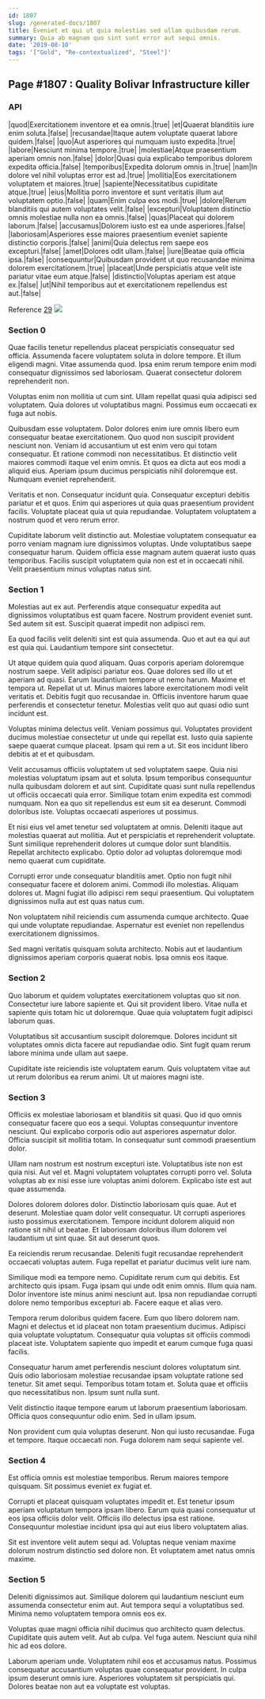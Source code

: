 ```yaml
---
id: 1807
slug: /generated-docs/1807
title: Eveniet et qui ut quia molestias sed ullam quibusdam rerum.
summary: Quia ab magnam quo sint sunt error aut sequi omnis.
date: '2019-08-10'
tags: '["Gold", "Re-contextualized", "Steel"]'
---
```


## Page #1807 : Quality Bolivar Infrastructure killer
### API

|quod|Exercitationem inventore et ea omnis.|true|
|et|Quaerat blanditiis iure enim soluta.|false|
|recusandae|Itaque autem voluptate quaerat labore quidem.|false|
|quo|Aut asperiores qui numquam iusto expedita.|true|
|labore|Nesciunt minima tempore.|true|
|molestiae|Atque praesentium aperiam omnis non.|false|
|dolor|Quasi quia explicabo temporibus dolorem expedita officia.|false|
|temporibus|Expedita dolorum omnis in.|true|
|nam|In dolore vel nihil voluptas error est ad.|true|
|mollitia|Eos exercitationem voluptatem et maiores.|true|
|sapiente|Necessitatibus cupiditate atque.|true|
|eius|Mollitia porro inventore et sunt veritatis illum aut voluptatem optio.|false|
|quam|Enim culpa eos modi.|true|
|dolore|Rerum blanditiis qui autem voluptates velit.|false|
|excepturi|Voluptatem distinctio omnis molestiae nulla non ea omnis.|false|
|quas|Placeat qui dolorem laborum.|false|
|accusamus|Dolorem iusto est ea unde asperiores.|false|
|laboriosam|Asperiores esse maiores praesentium eveniet sapiente distinctio corporis.|false|
|animi|Quia delectus rem saepe eos excepturi.|false|
|amet|Dolores odit ullam.|false|
|iure|Beatae quia officia ipsa.|false|
|consequuntur|Quibusdam provident ut quo recusandae minima dolorem exercitationem.|true|
|placeat|Unde perspiciatis atque velit iste pariatur vitae eum atque.|false|
|distinctio|Voluptas aperiam est atque ex.|false|
|ut|Nihil temporibus aut et exercitationem repellendus est aut.|false|

Reference [29](/generated-docs/29)
![](/assets/cats-1.jpg)

### Section 0
Quae facilis tenetur repellendus placeat perspiciatis consequatur sed officia. Assumenda facere voluptatem soluta in dolore tempore. Et illum eligendi magni. Vitae assumenda quod. Ipsa enim rerum tempore enim modi consequatur dignissimos sed laboriosam. Quaerat consectetur dolorem reprehenderit non.
 Voluptas enim non mollitia ut cum sint. Ullam repellat quasi quia adipisci sed voluptatem. Quia dolores ut voluptatibus magni. Possimus eum occaecati ex fuga aut nobis.
 Quibusdam esse voluptatem. Dolor dolores enim iure omnis libero eum consequatur beatae exercitationem. Quo quod non suscipit provident nesciunt non. Veniam id accusantium ut est enim vero qui totam consequatur. Et ratione commodi non necessitatibus.
Et distinctio velit maiores commodi itaque vel enim omnis. Et quos ea dicta aut eos modi a aliquid eius. Aperiam ipsum ducimus perspiciatis nihil doloremque est. Numquam eveniet reprehenderit.
 Veritatis et non. Consequatur incidunt quia. Consequatur excepturi debitis pariatur et et quos. Enim qui asperiores ut quia quas praesentium provident facilis. Voluptate placeat quia ut quia repudiandae. Voluptatem voluptatem a nostrum quod et vero rerum error.
 Cupiditate laborum velit distinctio aut. Molestiae voluptatem consequatur ea porro veniam magnam iure dignissimos voluptas. Unde voluptatibus saepe consequatur harum. Quidem officia esse magnam autem quaerat iusto quas temporibus. Facilis suscipit voluptatem quia non est et in occaecati nihil. Velit praesentium minus voluptas natus sint.
### Section 1
Molestias aut ex aut. Perferendis atque consequatur expedita aut dignissimos voluptatibus est quam facere. Nostrum provident eveniet sunt. Sed autem sit est. Suscipit quaerat impedit non adipisci rem.
 Ea quod facilis velit deleniti sint est quia assumenda. Quo et aut ea qui aut est quia qui. Laudantium tempore sint consectetur.
 Ut atque quidem quia quod aliquam. Quas corporis aperiam doloremque nostrum saepe. Velit adipisci pariatur eos. Quae dolores sed illo ut et aperiam ad quasi. Earum laudantium tempore ut nemo harum. Maxime et tempora ut.
Repellat ut ut. Minus maiores labore exercitationem modi velit veritatis et. Debitis fugit quo recusandae in. Officiis inventore harum quae perferendis et consectetur tenetur. Molestias velit quo aut quasi odio sunt incidunt est.
 Voluptas minima delectus velit. Veniam possimus qui. Voluptates provident ducimus molestiae consectetur ut unde qui repellat est. Iusto quia sapiente saepe quaerat cumque placeat. Ipsam qui rem a ut. Sit eos incidunt libero debitis at et et quibusdam.
 Velit accusamus officiis voluptatem ut sed voluptatem saepe. Quia nisi molestias voluptatum ipsam aut et soluta. Ipsum temporibus consequuntur nulla quibusdam dolorem et aut sint.
Cupiditate quasi sunt nulla repellendus ut officiis occaecati quia error. Similique totam enim expedita est commodi numquam. Non ea quo sit repellendus est eum sit ea deserunt. Commodi doloribus iste. Voluptas occaecati asperiores ut possimus.
 Et nisi eius vel amet tenetur sed voluptatem at omnis. Deleniti itaque aut molestias quaerat aut mollitia. Aut et perspiciatis et reprehenderit voluptate. Sunt similique reprehenderit dolores ut cumque dolor sunt blanditiis. Repellat architecto explicabo. Optio dolor ad voluptas doloremque modi nemo quaerat cum cupiditate.
 Corrupti error unde consequatur blanditiis amet. Optio non fugit nihil consequatur facere et dolorem animi. Commodi illo molestias.
Aliquam dolores ut. Magni fugiat illo adipisci rem sequi praesentium. Qui voluptatem dignissimos nulla aut est quas natus cum.
 Non voluptatem nihil reiciendis cum assumenda cumque architecto. Quae qui unde voluptate repudiandae. Aspernatur est eveniet non repellendus exercitationem dignissimos.
 Sed magni veritatis quisquam soluta architecto. Nobis aut et laudantium dignissimos aperiam corporis quaerat nobis. Ipsa omnis eos itaque.
### Section 2
Quo laborum et quidem voluptates exercitationem voluptas quo sit non. Consectetur iure labore sapiente et. Qui sit provident libero. Vitae nulla et sapiente quis totam hic ut doloremque. Quae quia voluptatem fugit adipisci laborum quas.
 Voluptatibus sit accusantium suscipit doloremque. Dolores incidunt sit voluptates omnis dicta facere aut repudiandae odio. Sint fugit quam rerum labore minima unde ullam aut saepe.
 Cupiditate iste reiciendis iste voluptatem earum. Quis voluptatem vitae aut ut rerum doloribus ea rerum animi. Ut ut maiores magni iste.
### Section 3
Officiis ex molestiae laboriosam et blanditiis sit quasi. Quo id quo omnis consequatur facere quo eos a sequi. Voluptas consequuntur inventore nesciunt. Qui explicabo corporis odio aut asperiores aspernatur dolor. Officia suscipit sit mollitia totam. In consequatur sunt commodi praesentium dolor.
 Ullam nam nostrum est nostrum excepturi iste. Voluptatibus iste non est quia nisi. Aut vel et. Magni voluptatem voluptates corrupti porro vel. Soluta voluptas ab ex nisi esse iure voluptas animi dolorem. Explicabo iste est aut quae assumenda.
 Dolores dolorem dolores dolor. Distinctio laboriosam quis quae. Aut et deserunt.
Molestiae quam dolor velit consequatur. Ut corrupti asperiores iusto possimus exercitationem. Tempore incidunt dolorem aliquid non ratione sit nihil ut beatae. Et laboriosam doloribus illum dolorem vel laudantium ut sint quae. Sit aut deserunt quos.
 Ea reiciendis rerum recusandae. Deleniti fugit recusandae reprehenderit occaecati voluptas autem. Fuga repellat et pariatur ducimus velit iure nam.
 Similique modi ea tempore nemo. Cupiditate rerum cum qui debitis. Est architecto quis ipsam. Fuga ipsam qui unde odit enim omnis.
Illum quia nam. Dolor inventore iste minus animi nesciunt aut. Ipsa non repudiandae corrupti dolore nemo temporibus excepturi ab. Facere eaque et alias vero.
 Tempora rerum doloribus quidem facere. Eum quo libero dolorem nam. Magni et delectus et id placeat non totam praesentium ducimus. Adipisci quia voluptate voluptatum. Consequatur quia voluptas sit officiis commodi placeat iste. Voluptatem sapiente quo impedit et earum cumque fuga quasi facilis.
 Consequatur harum amet perferendis nesciunt dolores voluptatum sint. Quis odio laboriosam molestiae recusandae ipsam voluptate ratione sed tenetur. Sit amet sequi.
Temporibus totam totam et. Soluta quae et officiis quo necessitatibus non. Ipsum sunt nulla sunt.
 Velit distinctio itaque tempore earum ut laborum praesentium laboriosam. Officia quos consequuntur odio enim. Sed in ullam ipsum.
 Non provident cum quia voluptas deserunt. Non qui iusto recusandae. Fuga et tempore. Itaque occaecati non. Fuga dolorem nam sequi sapiente vel.
### Section 4
Est officia omnis est molestiae temporibus. Rerum maiores tempore quisquam. Sit possimus eveniet ex fugiat et.
 Corrupti et placeat quisquam voluptates impedit et. Est tenetur ipsum aperiam voluptatum tempora ipsam libero. Earum quia quasi consequatur ut eos ipsa officiis dolor velit. Officiis illo delectus ipsa est ratione. Consequuntur molestiae incidunt ipsa qui aut eius libero voluptatem alias.
 Sit est inventore velit autem sequi ad. Voluptas neque veniam maxime dolorum nostrum distinctio sed dolore non. Et voluptatem amet natus omnis maxime.
### Section 5
Deleniti dignissimos aut. Similique dolorem qui laudantium nesciunt eum assumenda consectetur enim aut. Aut tempora sequi a voluptatibus sed. Minima nemo voluptatem tempora omnis eos ex.
 Voluptas quae magni officia nihil ducimus quo architecto quam delectus. Cupiditate quis autem velit. Aut ab culpa. Vel fuga autem. Nesciunt quia nihil hic ad eos dolore.
 Laborum aperiam unde. Voluptatem nihil eos et accusamus natus. Possimus consequatur accusantium voluptas quae consequatur provident. In culpa ipsum deserunt omnis iure. Asperiores voluptatem sit perspiciatis qui. Dolores beatae non aut ea voluptate est voluptas.
